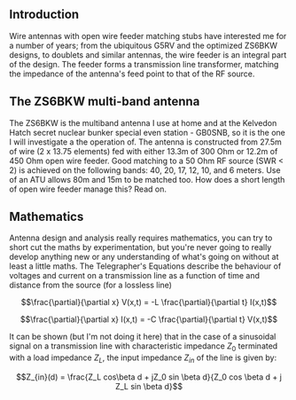 == Introduction ==

Wire antennas with open wire feeder matching stubs have interested me for a number of years; from the ubiquitous G5RV and the optimized ZS6BKW designs, to  doublets and similar antennas, the wire feeder is an integral part of the design. The feeder forms a transmission line transformer, matching the impedance of the antenna's feed point to that of the RF source.


== The ZS6BKW multi-band antenna ==

The ZS6BKW is the multiband antenna I use at home and at the Kelvedon Hatch secret nuclear bunker special even station - GB0SNB, so it is the one I will investigate a the operation of. The antenna is constructed from 27.5m of wire (2 x 13.75 elements) fed with either 13.3m of 300 Ohm or 12.2m of 450 Ohm open wire feeder. Good matching to a 50 Ohm RF source (SWR < 2) is achieved on the following bands: 40, 20, 17, 12, 10, and 6 meters. Use of an ATU allows 80m and 15m to be matched too. How does a short length of open wire feeder manage this? Read on.


== Mathematics ==
Antenna design and analysis really requires mathematics, you can try to short cut the maths by experimentation, but you're never going to really develop anything new or any understanding of what's going on without at least a little maths.
The Telegrapher's Equations describe the behaviour of voltages and current on a transmission line  as a function of time and distance from the source (for a lossless line)

:<math>
\frac{\partial}{\partial x} V(x,t) =
-L \frac{\partial}{\partial t} I(x,t)
</math>

:<math>
\frac{\partial}{\partial x} I(x,t) =
-C \frac{\partial}{\partial t} V(x,t)
</math>

It can be shown (but I'm not doing it here) that in the case of a sinusoidal signal on a transmission line with characteristic impedance <math>Z_0</math> terminated with a load impedance <math>Z_L</math>, the input impedance <math>Z_{in}</math> of the line is given by:

:<math>
Z_{in}(d) = \frac{Z_L cos\beta d + jZ_0 sin \beta d}{Z_0 cos \beta d + j Z_L sin \beta d}
</math>